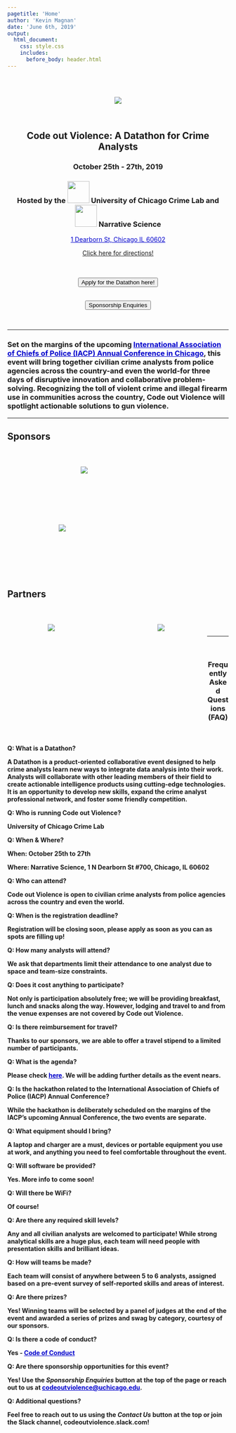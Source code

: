 ---
pagetitle: 'Home'
author: 'Kevin Magnan'
date: 'June 6th, 2019'
output:
  html_document:
    css: style.css
    includes:
      before_body: header.html
---

<!-- Global site tag (gtag.js) - Google Analytics -->
<script async src="https://www.googletagmanager.com/gtag/js?id=UA-141654771-1"></script>
<script>
  window.dataLayer = window.dataLayer || [];
  function gtag(){dataLayer.push(arguments);}
  gtag('js', new Date());
  gtag('config', 'UA-141654771-1');
</script>

<div class='mycontent'>
  
<br><br>

<center>
<img src="images\icon_new.png" width="auto" height="auto">

<br>

## Code out Violence: A Datathon for Crime Analysts

### October 25th - 27th, 2019

### Hosted by the <img src="images\UL_logo.png" width="50px" height=50px"> University of Chicago Crime Lab and <img src="images\narrative_science.jpg" width="50px" height="50px"> Narrative Science

<a href="https://www.google.com/maps/place/Narrative+Science/@41.8822448,-87.6314462,17z/data=!3m1!4b1!4m5!3m4!1s0x880e2ca849651183:0xfab62e2d7eb78670!8m2!3d41.8822408!4d-87.6292575" target="_blank" style="color: rgb(0,0,204)">1 Dearborn St, Chicago IL 60602</a>

<a href="https://www.google.com/maps/dir/Narrative+Science,+1+N+Dearborn+St+%23700,+Chicago,+IL+60602/La+Quinta+Inn+%26+Suites+by+Wyndham+Chicago+Downtown,+1+S+Franklin+St,+Chicago,+IL+60606/@41.8820435,-87.6365347,16z/data=!3m1!4b1!4m13!4m12!1m5!1m1!1s0x880e2ca849651183:0xfab62e2d7eb78670!2m2!1d-87.6292575!2d41.8822408!1m5!1m1!1s0x880e2cb917612563:0xc11a7a2742e58557!2m2!1d-87.6350572!2d41.8815453" target="_blank">Click here for directions!</a>

<br>
<br>
<button type="button" class="btn btn-primary btn-lg" onclick="location.href='https://forms.office.com/Pages/ResponsePage.aspx?id=kiywgyZf7UieW2wvykao5nlO6keqrGVClHp9aJWRv7RUM1dFMEgzMTJUN1VaSzJZQjVIRjBMRUdUVy4u';">Apply for the Datathon here!</button>

<br>
<button type="button" class="btn btn-outline-secondary btn-lg active" onclick="location.href='mailto:codeoutviolence@uchicago.edu';">Sponsorship Enquiries</button>


</center>

<br>

***

<left>
<h3>
Set on the margins of the upcoming <a href="https://www.theiacpconference.org/" target="_blank" style="color: rgb(0,0,204)">International Association of Chiefs of Police (IACP) Annual Conference in Chicago</a>, this event will bring together civilian crime analysts from police agencies across the country-and even the world-for three days of disruptive innovation and collaborative problem-solving. Recognizing the toll of violent crime and illegal firearm use in communities across the country, **Code out Violence** will spotlight actionable solutions to gun violence.
</h3>
</left>

<hr>

<h2>
Sponsors
</h2><br>
<a href="https://www.tableau.com" target="_blank"><p style="float: left; font-size: 16pt; text-align: center; width: 350px; height: 100px; margin-right: 10%; margin-bottom: 0.5em;"><img src="images\tableau.png"></p></a>

<a href="https://www.esri.com/en-us/home" target="_blank"><p style="float: left; font-size: 16pt; text-align: center; width: 250px; height: 100px; margin-right: 1%; margin-bottom: 0em;"><img src="images\esri.png"></p></a>
<p style="clear: both;">
<br>
<h2>
Partners
</h2><br>
<a href="https://home.chicagopolice.org/" target="_blank"><p style="float: left; font-size: 16pt; text-align: center; width: 200px; height: 200px; margin-right: 10%; margin-bottom: 0.5em;"><img src="images\cpd.png"></p></a>
<a href="https://narrativescience.com/" target="_blank"><p style="float: left; font-size: 16pt; text-align: center; width: 200px; height: 200px; margin-right: 1%; margin-bottom: 0.5em;"><img src="images\narrative_science.jpg"></p></a>\
</div></div><br>
<a name="faq"></a>
<div class='mycontent'>
<hr><br><h3>

<center>**Frequently Asked Questions (FAQ)**</center>
</h3><br>

<h4>
<div class = "row">


<div class = "col-md-4">
**Q: What is a Datathon?** 

A Datathon is a product-oriented collaborative event designed to help crime analysts learn new ways to integrate data analysis into their work. Analysts will collaborate with other leading members of their field to create actionable intelligence products using cutting-edge technologies. It is an opportunity to develop new skills, expand the crime analyst professional network, and foster some friendly competition.

**Q: Who is running Code out Violence?** 

University of Chicago Crime Lab

**Q: When & Where?** 

When: 
October 25th to 27th

Where: 
Narrative Science, 1 N Dearborn St #700, Chicago, IL 60602

**Q: Who can attend?**  

Code out Violence is open to civilian crime analysts from police agencies across the country and even the world. 

**Q: When is the registration deadline?** 

Registration will be closing soon, please apply as soon as you can as spots are filling up!

**Q: How many analysts will attend?**  

We ask that departments limit their attendance to one analyst due to space and team-size constraints.
</div>

<div class = "col-md-4">
**Q: Does it cost anything to participate?**  

Not only is participation absolutely free; we will be providing breakfast, lunch and snacks along the way.  However, lodging and travel to and from the venue expenses are not covered by Code out Violence.

 **Q: Is there reimbursement for travel?**  
 
 Thanks to our sponsors, we are able to offer a travel stipend to a limited number of participants.

**Q: What is the agenda?**  

Please check <a href="https://www.codeoutviolence.com/agenda.pdf" target="_blank" style="color: rgb(0,0,204)">here</a>. We will be adding further details as the event nears.

**Q: Is the hackathon related to the International Association of Chiefs of Police (IACP) Annual Conference?**  

While the hackathon is deliberately scheduled on the margins of the IACP's upcoming Annual Conference, the two events are separate.

**Q: What equipment should I bring?** 

A laptop and charger are a must, devices or portable equipment you use at work, and anything you need to feel comfortable throughout the event.
</div>

<div class = "col-md-4">
**Q: Will software be provided?**   

Yes. More info to come soon!

**Q: Will there be WiFi?**  

Of course!

**Q: Are there any required skill levels?**  

Any and all civilian analysts are welcomed to participate!  While strong analytical skills are a huge plus, each team will need people with presentation skills and brilliant ideas.

**Q: How will teams be made?**  

Each team will consist of anywhere between 5 to 6 analysts, assigned based on a pre-event survey of self-reported skills and areas of interest.

**Q: Are there prizes?** 

Yes! Winning teams will be selected by a panel of judges at the end of the event and awarded a series of prizes and swag by category, courtesy of our sponsors.

**Q: Is there a code of conduct?**  

Yes - <a href="https://www.codeoutviolence.com/codeofconduct.pdf" target="_blank" style="color: rgb(0,0,204)">Code of Conduct</a>

**Q: Are there sponsorship opportunities for this event?**  

Yes!  Use the *Sponsorship Enquiries* button at the top of the page or reach out to us at <a href="codeoutviolence@uchicago.edu" style="color:rgb(0,0,204)">codeoutviolence@uchicago.edu</a>.

**Q: Additional questions?** 

Feel free to reach out to us using the *Contact Us* button at the top or join the Slack channel, codeoutviolence.slack.com!

</div>
</div>
</h4>
